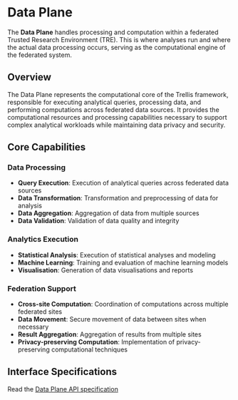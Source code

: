 # Data Plane

The **Data Plane** handles processing and computation within a federated Trusted Research Environment (TRE). 
This is where analyses run and where the actual data processing occurs, serving as the computational engine of the federated system.

## Overview

The Data Plane represents the computational core of the Trellis framework, responsible for executing analytical queries, processing data, and performing computations across federated data sources. 
It provides the computational resources and processing capabilities necessary to support complex analytical workloads while maintaining data privacy and security.

## Core Capabilities

### Data Processing
- **Query Execution**: Execution of analytical queries across federated data sources
- **Data Transformation**: Transformation and preprocessing of data for analysis
- **Data Aggregation**: Aggregation of data from multiple sources
- **Data Validation**: Validation of data quality and integrity

### Analytics Execution
- **Statistical Analysis**: Execution of statistical analyses and modeling
- **Machine Learning**: Training and evaluation of machine learning models
- **Visualisation**: Generation of data visualisations and reports

### Federation Support
- **Cross-site Computation**: Coordination of computations across multiple federated sites
- **Data Movement**: Secure movement of data between sites when necessary
- **Result Aggregation**: Aggregation of results from multiple sites
- **Privacy-preserving Computation**: Implementation of privacy-preserving computational techniques

## Interface Specifications

Read the [Data Plane API specification](https://trellis.federated-analytics.ac.uk/data/v0.0.1/)
